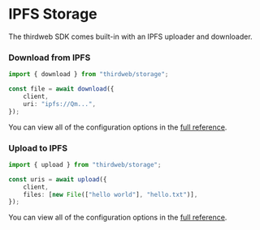 # IPFS Storage

The thirdweb SDK comes built-in with an IPFS uploader and downloader.

### Download from IPFS

```ts
import { download } from "thirdweb/storage";

const file = await download({
	client,
	uri: "ipfs://Qm...",
});
```

You can view all of the configuration options in the [full reference](/references/typescript/v5/download).

### Upload to IPFS

```ts
import { upload } from "thirdweb/storage";

const uris = await upload({
	client,
	files: [new File(["hello world"], "hello.txt")],
});
```

You can view all of the configuration options in the [full reference](/references/typescript/v5/upload).
